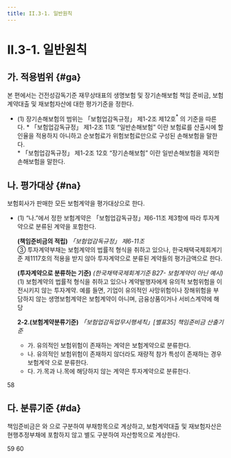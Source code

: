 ```yaml
---
title: II.3-1. 일반원칙
---
```

# II.3-1. 일반원칙

## 가. 적용범위 {#ga}

 본 편에서는 건전성감독기준 재무상태표의 생명보험 및 장기손해보험 책임 준비금, 보험계약대출 및 재보험자산에 대한 평가기준을 정한다.
- (1) 장기손해보험의 범위는 「보험업감독규정」 제1-2조 제12호$^{*}$ 의 기준을 따른다.
  <Cmt>
  \* 「보험업감독규정」 제1-2조 11호 “일반손해보험” 이란 보험료를 산출시에 할인율을 적용하지 아니하고 순보험료가 위험보험료만으로 구성된 손해보험을 말한다.<br/>
  \* 「보험업감독규정」 제1-2조 12호 “장기손해보험” 이란 일반손해보험을 제외한 손해보험을 말한다.
  </Cmt>



## 나. 평가대상 {#na}

 보험회사가 판매한 모든 보험계약을 평가대상으로 한다.
- (1) “나.”에서 정한 보험계약은 「보험업감독규정」제6-11조 제3항에 따라 투자계약으로 분류된 계약을 포함한다.

  <Accordion multiple activeIndex={[]}>
  <AccordionTab header="투자계약의 정의(「보험업감독규정」 제6-11조제3항)">

  **(책임준비금의 적립)** _「보험업감독규정」 제6-11조_<br/>
  ③ 투자계약부채는 보험계약의 법률적 형식을 취하고 있으나, 한국채택국제회계기준 제1117호의 적용을 받지 않아 투자계약으로 분류된 계약들의 평가금액으로 한다.

  **(투자계약으로 분류하는 기준)** _(한국채택국제회계기준 B27- 보험계약이 아닌 예시)_<br/>
  (1) 보험계약의 법률적 형식을 취하고 있으나 계약발행자에게 유의적 보험위험을 이전시키지 않는 투자계약. 예를 들면, 기업이 유의적인 사망위험이나 장해위험을 부담하지 않는 생명보험계약은 보험계약이 아니며, 금융상품이거나 서비스계약에 해당

  **2-2.(보험계약분류기준)** _「보험업감독업무시행세칙」[별표35] 책임준비금 산출기준_
  - 가. 유의적인 보험위험이 존재하는 계약은 보험계약으로 분류한다.
  - 나. 유의적인 보험위험이 존재하지 않더라도 재량적 참가 특성이 존재하는 경우 보험계약 으로 분류한다.
  - 다. 가.목과 나.목에 해당하지 않는 계약은 투자계약으로 분류한다.
  </AccordionTab>
  </Accordion>

<Cl>58</Cl>

## 다. 분류기준 {#da}

 책임준비금은 <OverlayDemo id="현행추정부채" />와 <OverlayDemo id="위험마진" />으로 구분하여 부채항목으로 계상하고, 보험계약대출 및 재보험자산은 현행추정부채에 포함하지 않고 별도 구분하여 자산항목으로 계상한다.

<Cl>59</Cl>
<Cl>60</Cl>
